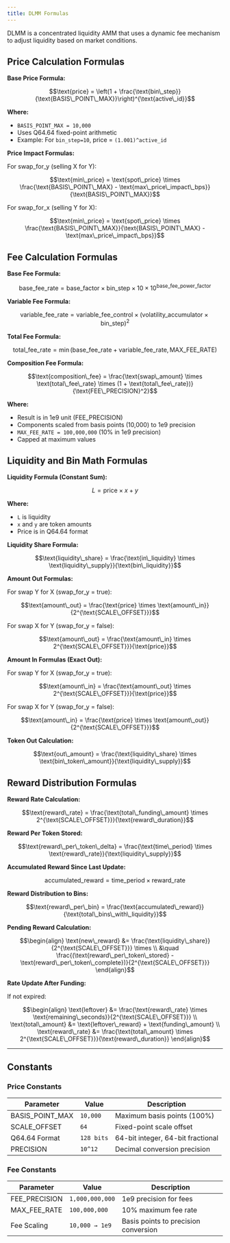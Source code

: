 ```yaml
---
title: DLMM Formulas
---
```


DLMM is a concentrated liquidity AMM that uses a dynamic fee mechanism to adjust liquidity based on market conditions.

## Price Calculation Formulas

**Base Price Formula:**
```math
\text{price} = \left(1 + \frac{\text{bin\_step}}{\text{BASIS\_POINT\_MAX}}\right)^{\text{active\_id}}
```

**Where:**
- `BASIS_POINT_MAX = 10,000`
- Uses Q64.64 fixed-point arithmetic
- Example: For `bin_step=10`, price = `(1.001)^active_id`

**Price Impact Formulas:**

For swap_for_y (selling X for Y):
```math
\text{min\_price} = \text{spot\_price} \times \frac{\text{BASIS\_POINT\_MAX} - \text{max\_price\_impact\_bps}}{\text{BASIS\_POINT\_MAX}}
```

For swap_for_x (selling Y for X):
```math
\text{min\_price} = \text{spot\_price} \times \frac{\text{BASIS\_POINT\_MAX}}{\text{BASIS\_POINT\_MAX} - \text{max\_price\_impact\_bps}}
```

## Fee Calculation Formulas

**Base Fee Formula:**
```math
\text{base\_fee\_rate} = \text{base\_factor} \times \text{bin\_step} \times 10 \times 10^{\text{base\_fee\_power\_factor}}
```

**Variable Fee Formula:**
```math
\text{variable\_fee\_rate} = \text{variable\_fee\_control} \times (\text{volatility\_accumulator} \times \text{bin\_step})^2
```

**Total Fee Formula:**
```math
\text{total\_fee\_rate} = \min(\text{base\_fee\_rate} + \text{variable\_fee\_rate}, \text{MAX\_FEE\_RATE})
```

**Composition Fee Formula:**
```math
\text{composition\_fee} = \frac{\text{swap\_amount} \times \text{total\_fee\_rate} \times (1 + \text{total\_fee\_rate})}{\text{FEE\_PRECISION}^2}
```

**Where:**
- Result is in 1e9 unit (FEE_PRECISION)
- Components scaled from basis points (10,000) to 1e9 precision
- `MAX_FEE_RATE = 100,000,000` (10% in 1e9 precision)
- Capped at maximum values

## Liquidity and Bin Math Formulas

**Liquidity Formula (Constant Sum):**
```math
L = \text{price} \times x + y
```

**Where:**
- `L` is liquidity
- `x` and `y` are token amounts
- Price is in Q64.64 format

**Liquidity Share Formula:**
```math
\text{liquidity\_share} = \frac{\text{in\_liquidity} \times \text{liquidity\_supply}}{\text{bin\_liquidity}}
```

**Amount Out Formulas:**

For swap Y for X (swap_for_y = true):
```math
\text{amount\_out} = \frac{\text{price} \times \text{amount\_in}}{2^{\text{SCALE\_OFFSET}}}
```

For swap X for Y (swap_for_y = false):
```math
\text{amount\_out} = \frac{\text{amount\_in} \times 2^{\text{SCALE\_OFFSET}}}{\text{price}}
```

**Amount In Formulas (Exact Out):**

For swap Y for X (swap_for_y = true):
```math
\text{amount\_in} = \frac{\text{amount\_out} \times 2^{\text{SCALE\_OFFSET}}}{\text{price}}
```

For swap X for Y (swap_for_y = false):
```math
\text{amount\_in} = \frac{\text{price} \times \text{amount\_out}}{2^{\text{SCALE\_OFFSET}}}
```

**Token Out Calculation:**
```math
\text{out\_amount} = \frac{\text{liquidity\_share} \times \text{bin\_token\_amount}}{\text{liquidity\_supply}}
```

## Reward Distribution Formulas

**Reward Rate Calculation:**
```math
\text{reward\_rate} = \frac{\text{total\_funding\_amount} \times 2^{\text{SCALE\_OFFSET}}}{\text{reward\_duration}}
```

**Reward Per Token Stored:**
```math
\text{reward\_per\_token\_delta} = \frac{\text{time\_period} \times \text{reward\_rate}}{\text{liquidity\_supply}}
```

**Accumulated Reward Since Last Update:**
```math
\text{accumulated\_reward} = \text{time\_period} \times \text{reward\_rate}
```

**Reward Distribution to Bins:**
```math
\text{reward\_per\_bin} = \frac{\text{accumulated\_reward}}{\text{total\_bins\_with\_liquidity}}
```

**Pending Reward Calculation:**
```math
\begin{align}
\text{new\_reward} &= \frac{\text{liquidity\_share}}{2^{\text{SCALE\_OFFSET}}} \times \\
&\quad \frac{(\text{reward\_per\_token\_stored} - \text{reward\_per\_token\_complete})}{2^{\text{SCALE\_OFFSET}}}
\end{align}
```

**Rate Update After Funding:**

If not expired:
```math
\begin{align}
\text{leftover} &= \frac{\text{reward\_rate} \times \text{remaining\_seconds}}{2^{\text{SCALE\_OFFSET}}} \\
\text{total\_amount} &= \text{leftover\_reward} + \text{funding\_amount} \\
\text{reward\_rate} &= \frac{\text{total\_amount} \times 2^{\text{SCALE\_OFFSET}}}{\text{reward\_duration}}
\end{align}
```

---

## Constants

### Price Constants
| Parameter | Value | Description |
|-----------|-------|-------------|
| BASIS_POINT_MAX | `10,000` | Maximum basis points (100%) |
| SCALE_OFFSET | `64` | Fixed-point scale offset |
| Q64.64 Format | `128 bits` | 64-bit integer, 64-bit fractional |
| PRECISION | `10^12` | Decimal conversion precision |

### Fee Constants
| Parameter | Value | Description |
|-----------|-------|-------------|
| FEE_PRECISION | `1,000,000,000` | 1e9 precision for fees |
| MAX_FEE_RATE | `100,000,000` | 10% maximum fee rate |
| Fee Scaling | `10,000 → 1e9` | Basis points to precision conversion |